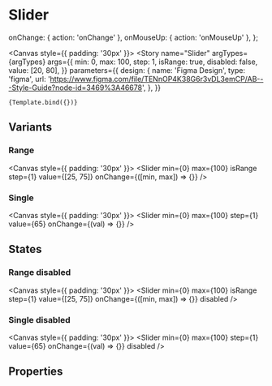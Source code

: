 <!--- Accordion.stories.mdx --->



<Meta
  title="Components/Inputs/Slider"
  component={Slider}
  decorators={[withDesign]}
/>

# Slider


  onChange: { action: 'onChange' },
  onMouseUp: { action: 'onMouseUp' },
};

<Canvas style={{ padding: '30px' }}>
  <Story
    name="Slider"
    argTypes={argTypes}
    args={{
      min: 0,
      max: 100,
      step: 1,
      isRange: true,
      disabled: false,
      value: [20, 80],
    }}
    parameters={{
      design: {
        name: 'Figma Design',
        type: 'figma',
        url: 'https://www.figma.com/file/TENnOP4K38G6r3vDL3emCP/AB---Style-Guide?node-id=3469%3A46678',
      },
    }}
  >
    {Template.bind({})}
  </Story>
</Canvas>

## Variants

### Range

<Canvas style={{ padding: '30px' }}>
  <Slider
    min={0}
    max={100}
    isRange
    step={1}
    value={[25, 75]}
    onChange={([min, max]) => {}}
  />
</Canvas>

### Single

<Canvas style={{ padding: '30px' }}>
  <Slider min={0} max={100} step={1} value={65} onChange={(val) => {}} />
</Canvas>

## States

### Range disabled

<Canvas style={{ padding: '30px' }}>
  <Slider
    min={0}
    max={100}
    isRange
    step={1}
    value={[25, 75]}
    onChange={([min, max]) => {}}
    disabled
  />
</Canvas>

### Single disabled

<Canvas style={{ padding: '30px' }}>
  <Slider
    min={0}
    max={100}
    step={1}
    value={65}
    onChange={(val) => {}}
    disabled
  />
</Canvas>

## Properties

<ArgsTable of={Slider} />
